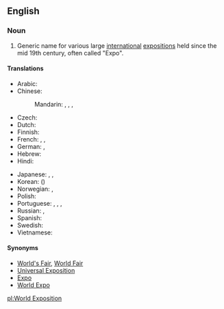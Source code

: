 ==English==
{{wikipedia|World's fair}}

===Noun===
{{en-noun|head=[[world|World]] [[exposition|Exposition]]|World Expositions}}

# Generic name for various large [[international]] [[exposition|expositions]] held since the mid 19th century, often called "Expo".

====Translations====
{{trans-top|a regular international exposition}}
* Arabic: {{t|ar|مَعْرِض عَالَمِي|m}}
* Chinese:
*: Mandarin: {{t|cmn|世博會|sc=Hani}}, {{t+|cmn|世博会|tr=shìbó-huì|sc=Hani}}, {{t|cmn|世界博覽會|sc=Hani}}, {{t+|cmn|世界博览会|tr=shìjìe bólǎnhuì|sc=Hani}}
* Czech: {{t|cs|Světová výstava|f}}
* Dutch: {{t+|nl|wereldtentoonstelling}}
* Finnish: {{t|fi|maailmannäyttely}}
* French: {{t|fr|Exposition universelle|f}} <!-- note: capital letter to the first word but not the second -->, {{t+|fr|Expo|f}}, {{t|fr|Exposition mondiale|f}}
* German: {{t+|de|Weltausstellung|f}}, {{t+|de|Expo|f}}
* Hebrew: {{t|he|תַּעֲרוּכָה עוֹלָמִית|f|tr=ta'arukhá olamít|sc=Hebr}}
* Hindi: {{t|hi|विश्व प्रदर्शनी|tr=viśva pradarśanī}}
{{trans-mid}}
* Japanese: {{t+|ja|国際博覧会|tr=こくさいはくらんかい, kokusai hakurankai}}, {{t|ja|世界博覧会|tr=せかいはくらんかい, sekai hakurankai}}, {{t+|ja|万博|tr=ばんぱく, banpaku}}
* Korean: {{t|ko|세계 박람회|tr=segye baglamhoe|sc=Hang}} ({{t|ko|世界博覽會|sc=Hani}})
* Norwegian: {{t|no|Verdensutstilling}}, {{t|no|Expo}}
* Polish: {{t|pl|wystawa światowa|f}}
* Portuguese: {{t|pt|Exposição mundial|f}}, {{t|pt|Exposição Universal|f}}, {{t|pt|Feira Mundial|f}}, {{t|pt|Expo}}
* Russian: {{t|ru|всемирная выставка|f|tr=vsemírnaja výstavka}}, {{t|ru|Экспо|n|tr=Ékspo}}
* Spanish: {{t|es|Exposición Universal|f}}
* Swedish: {{t|sv|världsutställning|c}}
* Vietnamese: {{t|vi|triển lãm Thế giới}}
{{trans-bottom}}

====Synonyms====
* [[World's Fair]], [[World Fair]]
* [[Universal Exposition]]
* [[Expo]]
* [[World Expo]]

[[pl:World Exposition]]